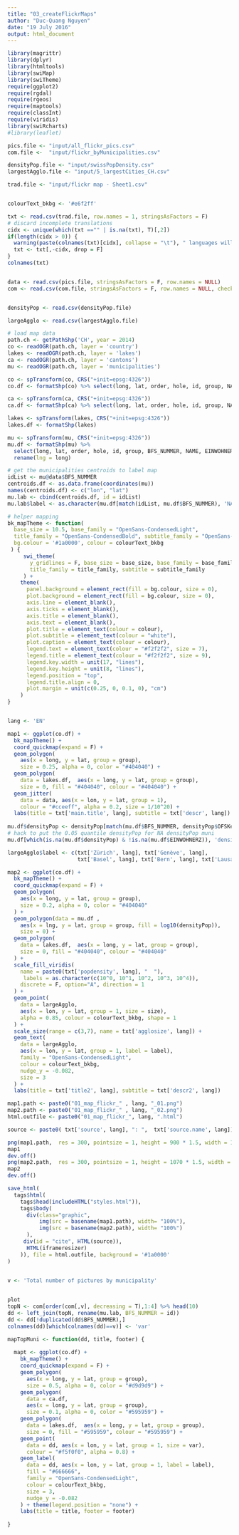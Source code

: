 ```yaml
---
title: "03_createFlickrMaps"
author: "Duc-Quang Nguyen"
date: "19 July 2016"
output: html_document
---
```


```r
library(magrittr)
library(dplyr)
library(htmltools)
library(swiMap)
library(swiTheme)
require(ggplot2)
require(rgdal)
require(rgeos)
require(maptools)
require(classInt)
require(viridis)
library(swiRcharts)
#library(leaflet)

pics.file <- "input/all_flickr_pics.csv"
com.file <-  "input/flickr_byMunicipalities.csv"

densityPop.file <- "input/swissPopDensity.csv"
largestAgglo.file <- "input/5_largestCities_CH.csv"

trad.file <- "input/flickr map - Sheet1.csv"


colourText_bkbg <- '#e6f2ff'

```


```r
txt <- read.csv(trad.file, row.names = 1, stringsAsFactors = F)
# discard incomplete translations
cidx <- unique(which(txt =="" | is.na(txt), T)[,2])
if(length(cidx > 0)) {
  warning(paste(colnames(txt)[cidx], collapse = "\t"), " languages will be discarded!", "\n")
  txt <- txt[,-cidx, drop = F]
}
colnames(txt)


data <- read.csv(pics.file, stringsAsFactors = F, row.names = NULL)
com <- read.csv(com.file, stringsAsFactors = F, row.names = NULL, check.names = F)


densityPop <- read.csv(densityPop.file)

largeAgglo <- read.csv(largestAgglo.file)

# load map data
path.ch <- getPathShp('CH', year = 2014)
co <- readOGR(path.ch, layer = 'country')
lakes <- readOGR(path.ch, layer = 'lakes')
ca <- readOGR(path.ch, layer = 'cantons')
mu <- readOGR(path.ch, layer = 'municipalities')

co <- spTransform(co, CRS("+init=epsg:4326"))
co.df <- formatShp(co) %>% select(long, lat, order, hole, id, group, NAME, EINWOHNERZ)

ca <- spTransform(ca, CRS("+init=epsg:4326"))
ca.df <- formatShp(ca) %>% select(long, lat, order, hole, id, group, NAME, EINWOHNERZ)

lakes <- spTransform(lakes, CRS("+init=epsg:4326"))
lakes.df <- formatShp(lakes)

mu <- spTransform(mu, CRS("+init=epsg:4326"))
mu.df <- formatShp(mu) %>% 
  select(long, lat, order, hole, id, group, BFS_NUMMER, NAME, EINWOHNERZ) %>%
  rename(lng = long)

# get the municipalities centroids to label map
idList <- mu@data$BFS_NUMMER
centroids.df <- as.data.frame(coordinates(mu))
names(centroids.df) <- c("lon", "lat") 
mu.lab <- cbind(centroids.df, id = idList)
mu.lab$label <- as.character(mu.df[match(idList, mu.df$BFS_NUMMER), 'NAME'])
```

```r
# helper mapping 
bk_mapTheme <- function(
  base_size = 10.5, base_family = "OpenSans-CondensedLight",
  title_family = "OpenSans-CondensedBold", subtitle_family = "OpenSans-CondensedLightItalic",
  bg.colour = '#1a0000', colour = colourText_bkbg
 ) {
     swi_theme(
       y_gridlines = F, base_size = base_size, base_family = base_family, 
       title_family = title_family, subtitle = subtitle_family
     ) + 
    theme(
      panel.background = element_rect(fill = bg.colour, size = 0),
      plot.background = element_rect(fill = bg.colour, size = 0),
      axis.line = element_blank(),
      axis.ticks = element_blank(), 
      axis.title = element_blank(), 
      axis.text = element_blank(),
      plot.title = element_text(colour = colour), 
      plot.subtitle = element_text(colour = "white"),
      plot.caption = element_text(colour = colour),
      legend.text = element_text(colour = "#f2f2f2", size = 7),
      legend.title = element_text(colour = "#f2f2f2", size = 9),
      legend.key.width = unit(17, "lines"),
      legend.key.height = unit(8, "lines"),
      legend.position = "top",
      legend.title.align = 0,
      plot.margin = unit(c(0.25, 0, 0.1, 0), "cm")
    ) 
}


lang <- 'EN'

map1 <- ggplot(co.df) + 
  bk_mapTheme() + 
  coord_quickmap(expand = F) + 
  geom_polygon(
    aes(x = long, y = lat, group = group), 
    size = 0.25, alpha = 0, color = "#404040") + 
  geom_polygon(
    data = lakes.df,  aes(x = long, y = lat, group = group),
    size = 0, fill = "#404040", colour = "#404040") +
  geom_jitter(
    data = data, aes(x = lon, y = lat, group = 1), 
    colour = "#cceeff", alpha = 0.2, size = 1/10^20) + 
  labs(title = txt['main.title', lang], subtitle = txt['descr', lang])
  
mu.df$densityPop <- densityPop[match(mu.df$BFS_NUMMER, densityPop$OFSKey), 'PopByKm2']
# hack to put the 0.05 quantile densityPop for NA densityPop muni
mu.df[which(is.na(mu.df$densityPop) & !is.na(mu.df$EINWOHNERZ)), 'densityPop'] <- quantile(densityPop[,1], 0.05)

largeAgglo$label <- c(txt['Zürich', lang], txt['Genève', lang], 
                      txt['Basel', lang], txt['Bern', lang], txt['Lausanne', lang])

map2 <- ggplot(co.df) + 
  bk_mapTheme() + 
  coord_quickmap(expand = F) + 
  geom_polygon(
    aes(x = long, y = lat, group = group), 
    size = 0.2, alpha = 0, color = "#404040"
  ) + 
  geom_polygon(data = mu.df , 
    aes(x = lng, y = lat, group = group, fill = log10(densityPop)), 
    size = 0) + 
  geom_polygon(
    data = lakes.df,  aes(x = long, y = lat, group = group),
    size = 0, fill = "#404040", colour = "#404040"
  ) +  
  scale_fill_viridis(
    name = paste0(txt['popdensity', lang], "  "),
     labels = as.character(c(10^0, 10^1, 10^2, 10^3, 10^4)),
    discrete = F, option="A", direction = 1
  ) + 
  geom_point(
    data = largeAgglo,
    aes(x = lon, y = lat, group = 1, size = size),         
    alpha = 0.85, colour = colourText_bkbg, shape = 1
  ) + 
  scale_size(range = c(3,7), name = txt['agglosize', lang]) +
  geom_text(
    data = largeAgglo,
    aes(x = lon, y = lat, group = 1, label = label),
    family = "OpenSans-CondensedLight",
    colour = colourText_bkbg,
    nudge_y = -0.082,
    size = 3
  ) +
  labs(title = txt['title2', lang], subtitle = txt['descr2', lang])

map1.path <- paste0("01_map_flickr_" , lang, "_01.png")
map2.path <- paste0("01_map_flickr_" , lang, "_02.png")      
html.outfile <- paste0("01_map_flickr_", lang, ".html")

source <- paste0( txt['source', lang], ": ",  txt['source.name', lang])

png(map1.path,  res = 300, pointsize = 1, height = 900 * 1.5, width = 1100 * 1.5, bg = '#1a0000')
map1
dev.off()     
png(map2.path,  res = 300, pointsize = 1, height = 1070 * 1.5, width = 1100 * 1.5, bg = '#1a0000')
map2
dev.off()     

save_html(
  tags$html(
    tags$head(includeHTML("styles.html")),
    tags$body(
      div(class="graphic",
          img(src = basename(map1.path), width= "100%"),
          img(src = basename(map2.path), width= "100%")      
      ),
     div(id = "cite", HTML(source)),
      HTML(iframeresizer)
    )), file = html.outfile, background = '#1a0000'
)
  
```

```r
v <- 'Total number of pictures by municipality'


plot
topN <- com[order(com[,v], decreasing = T),1:4] %>% head(10) 
dd <- left_join(topN, rename(mu.lab, BFS_NUMMER = id))
dd <- dd[!duplicated(dd$BFS_NUMMER),]
colnames(dd)[which(colnames(dd)==v)] <- 'var'

mapTopMuni <- function(dd, title, footer) {
  
  mapt <- ggplot(co.df) + 
    bk_mapTheme() + 
    coord_quickmap(expand = F) + 
    geom_polygon(
      aes(x = long, y = lat, group = group), 
      size = 0.5, alpha = 0, color = "#d9d9d9") +
    geom_polygon(
      data = ca.df, 
      aes(x = long, y = lat, group = group), 
      size = 0.1, alpha = 0, color = "#595959") +  
    geom_polygon(
      data = lakes.df,  aes(x = long, y = lat, group = group),
      size = 0, fill = "#595959", colour = "#595959") + 
    geom_point(
      data = dd, aes(x = lon, y = lat, group = 1, size = var), 
      colour = "#f5f0f0", alpha = 0.8) + 
    geom_label(
      data = dd, aes(x = lon, y = lat, group = 1, label = label),
      fill = "#666666",
      family = "OpenSans-CondensedLight",
      colour = colourText_bkbg,
      size = 3,
      nudge_y = -0.082
    ) + theme(legend.position = "none") + 
    labs(title = title, footer = footer)
  
}




```
